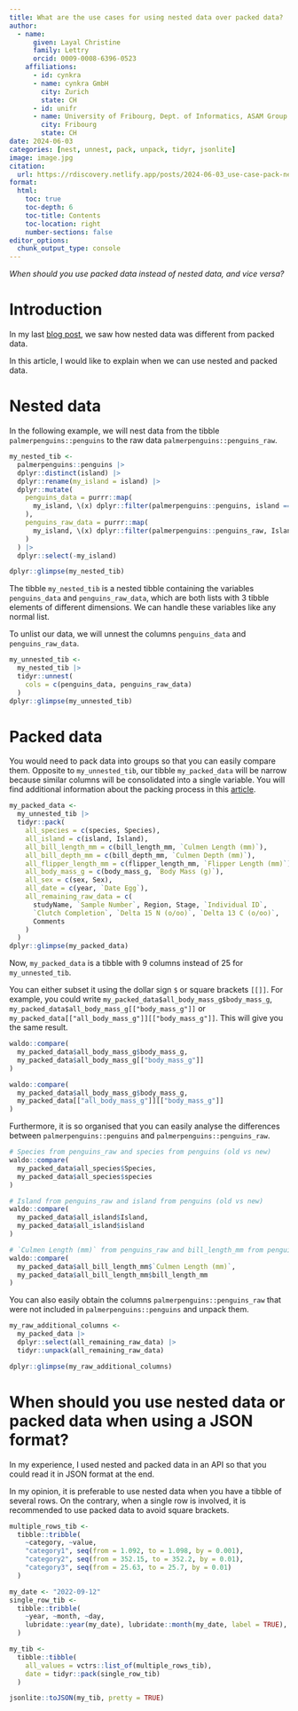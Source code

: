 ```yaml
---
title: What are the use cases for using nested data over packed data?
author:
  - name:
      given: Layal Christine
      family: Lettry
      orcid: 0009-0008-6396-0523
    affiliations:
      - id: cynkra
      - name: cynkra GmbH
        city: Zurich
        state: CH
      - id: unifr
      - name: University of Fribourg, Dept. of Informatics, ASAM Group
        city: Fribourg
        state: CH
date: 2024-06-03
categories: [nest, unnest, pack, unpack, tidyr, jsonlite]
image: image.jpg
citation: 
  url: https://rdiscovery.netlify.app/posts/2024-06-03_use-case-pack-nest/
format:
  html:
    toc: true
    toc-depth: 6
    toc-title: Contents
    toc-location: right
    number-sections: false
editor_options: 
  chunk_output_type: console
---
```


*When should you use packed data instead of nested data, and vice versa?*

# Introduction

In my last [blog post](https://rdiscovery.netlify.app/posts/2024-05-30_pack-nest/), we saw how nested data was different from packed data.

In this article, I would like to explain when we can use nested and packed data.

# Nested data

In the following example, we will nest data from the tibble `palmerpenguins::penguins` to the raw data `palmerpenguins::penguins_raw`.

```r
my_nested_tib <-
  palmerpenguins::penguins |>
  dplyr::distinct(island) |>
  dplyr::rename(my_island = island) |>
  dplyr::mutate(
    penguins_data = purrr::map(
      my_island, \(x) dplyr::filter(palmerpenguins::penguins, island == x)
    ),
    penguins_raw_data = purrr::map(
      my_island, \(x) dplyr::filter(palmerpenguins::penguins_raw, Island == x)
    )
  ) |>
  dplyr::select(-my_island)

dplyr::glimpse(my_nested_tib)
```

The tibble `my_nested_tib` is a nested tibble containing the variables `penguins_data` and `penguins_raw_data`, which are both lists with 3 tibble elements of different dimensions. We can handle these variables like any normal list.

To unlist our data, we will unnest the columns `penguins_data` and `penguins_raw_data`.

```r
my_unnested_tib <-
  my_nested_tib |>
  tidyr::unnest(
    cols = c(penguins_data, penguins_raw_data)
  )
dplyr::glimpse(my_unnested_tib)
```

# Packed data

You would need to pack data into groups so that you can easily compare them. Opposite to `my_unnested_tib`, our tibble `my_packed_data` will be narrow because similar columns will be consolidated into a single variable. You will find additional information about the packing process in this [article](https://tidyr.tidyverse.org/reference/pack.html).

```r
my_packed_data <-
  my_unnested_tib |>
  tidyr::pack(
    all_species = c(species, Species),
    all_island = c(island, Island),
    all_bill_length_mm = c(bill_length_mm, `Culmen Length (mm)`),
    all_bill_depth_mm = c(bill_depth_mm, `Culmen Depth (mm)`),
    all_flipper_length_mm = c(flipper_length_mm, `Flipper Length (mm)`),
    all_body_mass_g = c(body_mass_g, `Body Mass (g)`),
    all_sex = c(sex, Sex),
    all_date = c(year, `Date Egg`),
    all_remaining_raw_data = c(
      studyName, `Sample Number`, Region, Stage, `Individual ID`,
      `Clutch Completion`, `Delta 15 N (o/oo)`, `Delta 13 C (o/oo)`,
      Comments
    )
  )
dplyr::glimpse(my_packed_data)
```

Now, `my_packed_data` is a tibble with 9 columns instead of 25 for `my_unnested_tib`.

You can either subset it using the dollar sign `$` or square brackets `[[]]`. For example, you could write `my_packed_data$all_body_mass_g$body_mass_g`, `my_packed_data$all_body_mass_g[["body_mass_g"]]` or `my_packed_data[["all_body_mass_g"]][["body_mass_g"]]`. This will give you the same result.

```r
waldo::compare(
  my_packed_data$all_body_mass_g$body_mass_g,
  my_packed_data$all_body_mass_g[["body_mass_g"]]
)

waldo::compare(
  my_packed_data$all_body_mass_g$body_mass_g,
  my_packed_data[["all_body_mass_g"]][["body_mass_g"]]
)
```

Furthermore, it is so organised that you can easily analyse the differences between `palmerpenguins::penguins` and `palmerpenguins::penguins_raw`.

```r
# Species from penguins_raw and species from penguins (old vs new)
waldo::compare(
  my_packed_data$all_species$Species,
  my_packed_data$all_species$species
)

# Island from penguins_raw and island from penguins (old vs new)
waldo::compare(
  my_packed_data$all_island$Island,
  my_packed_data$all_island$island
)

# `Culmen Length (mm)` from penguins_raw and bill_length_mm from penguins (old vs new)
waldo::compare(
  my_packed_data$all_bill_length_mm$`Culmen Length (mm)`,
  my_packed_data$all_bill_length_mm$bill_length_mm
)
```

You can also easily obtain the columns `palmerpenguins::penguins_raw` that were not included in `palmerpenguins::penguins` and unpack them.

```r
my_raw_additional_columns <-
  my_packed_data |>
  dplyr::select(all_remaining_raw_data) |>
  tidyr::unpack(all_remaining_raw_data)

dplyr::glimpse(my_raw_additional_columns)
```

# When should you use nested data or packed data when using a JSON format?

In my experience, I used nested and packed data in an API so that you could read it in JSON format at the end.

In my opinion, it is preferable to use nested data when you have a tibble of several rows. On the contrary, when a single row is involved, it is recommended to use packed data to avoid square brackets.

```r
multiple_rows_tib <-
  tibble::tribble(
    ~category, ~value,
    "category1", seq(from = 1.092, to = 1.098, by = 0.001),
    "category2", seq(from = 352.15, to = 352.2, by = 0.01),
    "category3", seq(from = 25.63, to = 25.7, by = 0.01)
  )

my_date <- "2022-09-12"
single_row_tib <-
  tibble::tribble(
    ~year, ~month, ~day,
    lubridate::year(my_date), lubridate::month(my_date, label = TRUE), lubridate::day(my_date)
  )

my_tib <-
  tibble::tibble(
    all_values = vctrs::list_of(multiple_rows_tib),
    date = tidyr::pack(single_row_tib)
  )

jsonlite::toJSON(my_tib, pretty = TRUE)
```
